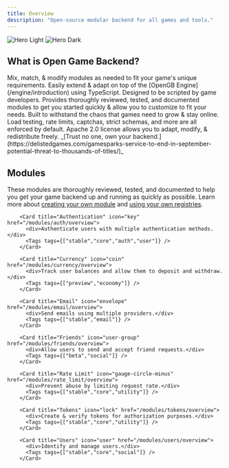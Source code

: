 ```yaml
---
title: Overview
description: "Open-source modular backend for all games and tools."
---
```



<img
  className="block dark:hidden"
  src="/images/hero-light.png"
  alt="Hero Light"
/>
<img
  className="hidden dark:block"
  src="/images/hero-dark.png"
  alt="Hero Dark"
/>

## What is Open Game Backend?

<CardGroup>
  <Card icon="puzzle" title="Modular">
    Mix, match, & modify modules as needed to fit your game's unique requirements.
  </Card>
  <Card icon="function" title="Script like a game engine">
    Easily extend & adapt on top of the [OpenGB Engine](/engine/introduction) using TypeScript. Designed to be scripted by game developers.
  </Card>
  <Card icon="battery-full" title="Batteries included">
    Provides thoroughly reviewed, tested, and documented modules to get you started quickly & allow you to customize to fit your needs.
  </Card>
  <Card icon="house-turret" title="Secure, load-tested, & resilient">
    Built to withstand the chaos that games need to grow & stay online. Load testing, rate limits, captchas, strict schemas, <Tooltip tip="...documentation, secrets management, auto-scaling, and backups">and more</Tooltip> are all enforced by default.
  </Card>
  <Card icon="door-open" title="Open-source & permissively licensed">
    Apache 2.0 license allows you to adapt, modify, & redistribute freely. _[Trust no one, own your backend.](https://delistedgames.com/gamesparks-service-to-end-in-september-potential-threat-to-thousands-of-titles/)_
  </Card>
  <Card
    icon="arrow-right"
    title="Get Started"
    href="/concepts/quickstart"
  ></Card>
</CardGroup>

## Modules

These modules are thoroughly reviewed, tested, and documented to help you get your game backend up and running as quickly as possible. Learn more about [creating your own module](/build) and [using your own registries](/concepts/registries).

<CardGroup cols={2}>
  <Card title="Build your own" icon="plus" href="/build" />
  
        <Card title="Authentication" icon="key" href="/modules/auth/overview">
          <div>Authenticate users with multiple authentication methods.</div>
          <Tags tags={["stable","core","auth","user"]} />
        </Card>
      
        <Card title="Currency" icon="coin" href="/modules/currency/overview">
          <div>Track user balances and allow them to deposit and withdraw.</div>
          <Tags tags={["preview","economy"]} />
        </Card>
      
        <Card title="Email" icon="envelope" href="/modules/email/overview">
          <div>Send emails using multiple providers.</div>
          <Tags tags={["stable","email"]} />
        </Card>
      
        <Card title="Friends" icon="user-group" href="/modules/friends/overview">
          <div>Allow users to send and accept friend requests.</div>
          <Tags tags={["beta","social"]} />
        </Card>
      
        <Card title="Rate Limit" icon="gauge-circle-minus" href="/modules/rate_limit/overview">
          <div>Prevent abuse by limiting request rate.</div>
          <Tags tags={["stable","core","utility"]} />
        </Card>
      
        <Card title="Tokens" icon="lock" href="/modules/tokens/overview">
          <div>Create & verify tokens for authorization purposes.</div>
          <Tags tags={["stable","core","utility"]} />
        </Card>
      
        <Card title="Users" icon="user" href="/modules/users/overview">
          <div>Identify and manage users.</div>
          <Tags tags={["stable","core","social"]} />
        </Card>
      
</CardGroup>
